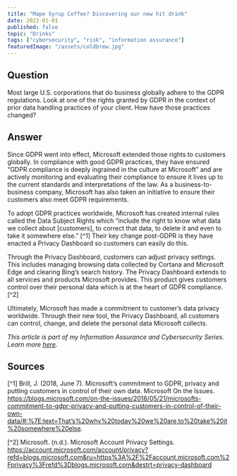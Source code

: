 ```yaml
---
title: "Mape Syrup Coffee? Discovering our new hit drink"
date: 2022-01-01
published: false
topic: "Drinks"
tags: ["cybersecurity", "risk", "information assurance"]
featuredImage: "/assets/coldbrew.jpg"
---
```


## Question

Most large U.S. corporations that do business globally adhere to the GDPR regulations. Look at one of the rights granted by GDPR in the context of prior data handling practices of your client. How have those practices changed?

## Answer

Since GDPR went into effect, Microsoft extended those rights to customers globally. In compliance with good GDPR practices, they have ensured “GDPR compliance is deeply ingrained in the culture at Microsoft” and are actively monitoring and evaluating their compliance to ensure it lives up to the current standards and interpretations of the law. As a business-to-business company, Microsoft has also taken an initiative to ensure their customers also meet GDPR requirements.

To adopt GDPR practices worldwide, Microsoft has created internal rules called the Data Subject Rights which “include the right to know what data we collect about [customers], to correct that data, to delete it and even to take it somewhere else.” [^1] Their key change post-GDPR is they have enacted a Privacy Dashboard so customers can easily do this.

Through the Privacy Dashboard, customers can adjust privacy settings. This includes managing browsing data collected by Cortana and Microsoft Edge and clearing Bing’s search history. The Privacy Dashboard extends to all services and products Microsoft provides. This product gives customers control over their personal data which is at the heart of GDPR compliance.[^2]

Ultimately, Microsoft has made a commitment to customer’s data privacy worldwide. Through their new tool, the Privacy Dashboard, all customers can control, change, and delete the personal data Microsoft collects.

_This article is part of my Information Assurance and Cybersecurity Series. Learn more [here](https://www.locksleylk.com/2021/cybersecurityintro/)._

## Sources

[^1] Brill, J. (2018, June 7). Microsoft’s commitment to GDPR, privacy and putting customers in control of their own data. Microsoft On the Issues. https://blogs.microsoft.com/on-the-issues/2018/05/21/microsofts-commitment-to-gdpr-privacy-and-putting-customers-in-control-of-their-own-data/#:%7E:text=That’s%20why%20today%20we%20are,to%20take%20it%20somewhere%20else.

[^2] Microsoft. (n.d.). Microsoft Account Privacy Settings. https://account.microsoft.com/account/privacy?refd=blogs.microsoft.com&ru=https%3A%2F%2Faccount.microsoft.com%2Fprivacy%3Frefd%3Dblogs.microsoft.com&destrt=privacy-dashboard
